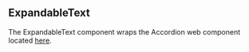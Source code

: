 
<Meta title="Paragraphs/ExpandableText" />

## ExpandableText

The ExpandableText component wraps the Accordion web component located [here](https://design.va.gov/storybook/?path=/docs/components-va-accordion--default).
